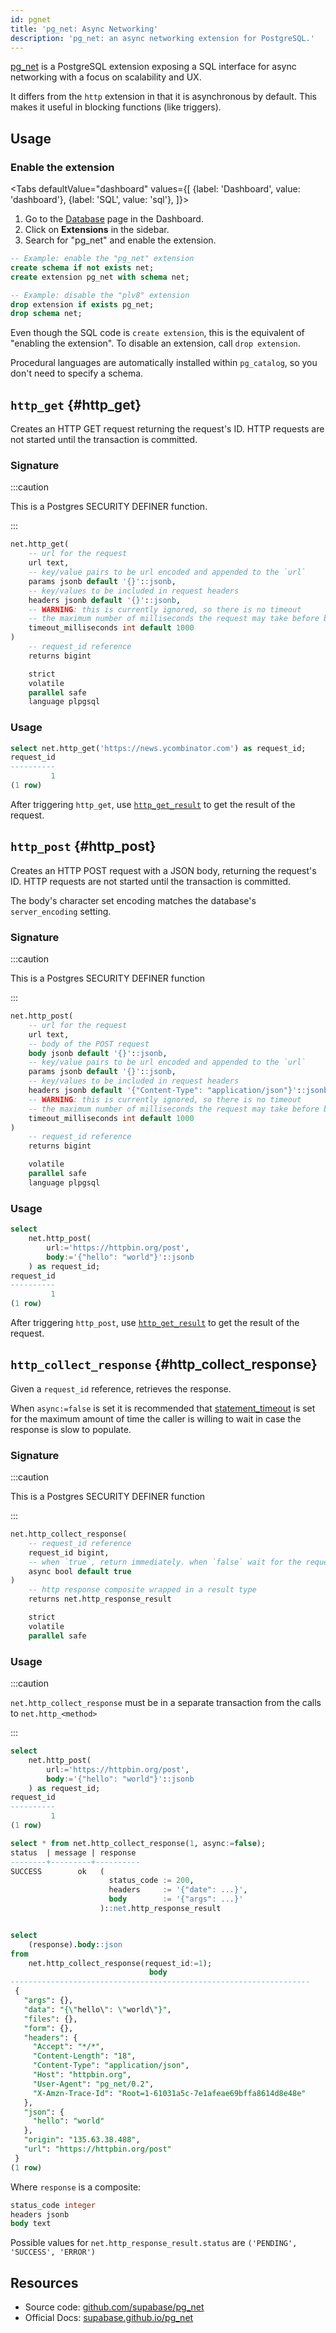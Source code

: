 ```yaml
---
id: pgnet
title: 'pg_net: Async Networking'
description: 'pg_net: an async networking extension for PostgreSQL.'
---
```



[pg_net](https://github.com/supabase/pg_net/) is a PostgreSQL extension exposing a SQL interface for async networking with a focus on scalability and UX.

It differs from the `http` extension in that it is asynchronous by default. This makes it useful in blocking functions (like triggers).

## Usage

### Enable the extension

<Tabs
  defaultValue="dashboard"
  values={[
    {label: 'Dashboard', value: 'dashboard'},
    {label: 'SQL', value: 'sql'},
  ]}>

<TabItem value="dashboard">

1. Go to the [Database](https://app.supabase.com/project/_/database/tables) page in the Dashboard.
2. Click on **Extensions** in the sidebar.
3. Search for "pg_net" and enable the extension.

</TabItem>
<TabItem value="sql">

```sql
-- Example: enable the "pg_net" extension
create schema if not exists net;
create extension pg_net with schema net;

-- Example: disable the "plv8" extension
drop extension if exists pg_net;
drop schema net;
```

Even though the SQL code is `create extension`, this is the equivalent of "enabling the extension".
To disable an extension, call `drop extension`.

Procedural languages are automatically installed within `pg_catalog`, so you don't need to specify a schema.

</TabItem>
</Tabs>

## `http_get` {#http_get}

Creates an HTTP GET request returning the request's ID. HTTP requests are not started until the transaction is committed.

### Signature

:::caution

This is a Postgres SECURITY DEFINER function.

:::

```sql
net.http_get(
    -- url for the request
    url text,
    -- key/value pairs to be url encoded and appended to the `url`
    params jsonb default '{}'::jsonb,
    -- key/values to be included in request headers
    headers jsonb default '{}'::jsonb,
    -- WARNING: this is currently ignored, so there is no timeout
    -- the maximum number of milliseconds the request may take before being cancelled
    timeout_milliseconds int default 1000
)
    -- request_id reference
    returns bigint

    strict
    volatile
    parallel safe
    language plpgsql
```

### Usage

```sql
select net.http_get('https://news.ycombinator.com') as request_id;
request_id
----------
         1
(1 row)
```

After triggering `http_get`, use [`http_get_result`](#http_get_result) to get the result of the request.

## `http_post` {#http_post}

Creates an HTTP POST request with a JSON body, returning the request's ID. HTTP requests are not started until the transaction is committed.

The body's character set encoding matches the database's `server_encoding` setting.

### Signature

:::caution

This is a Postgres SECURITY DEFINER function

:::

```sql
net.http_post(
    -- url for the request
    url text,
    -- body of the POST request
    body jsonb default '{}'::jsonb,
    -- key/value pairs to be url encoded and appended to the `url`
    params jsonb default '{}'::jsonb,
    -- key/values to be included in request headers
    headers jsonb default '{"Content-Type": "application/json"}'::jsonb,
    -- WARNING: this is currently ignored, so there is no timeout
    -- the maximum number of milliseconds the request may take before being cancelled
    timeout_milliseconds int default 1000
)
    -- request_id reference
    returns bigint

    volatile
    parallel safe
    language plpgsql
```

### Usage

```sql
select
    net.http_post(
        url:='https://httpbin.org/post',
        body:='{"hello": "world"}'::jsonb
    ) as request_id;
request_id
----------
         1
(1 row)
```

After triggering `http_post`, use [`http_get_result`](#http_get_result) to get the result of the request.

## `http_collect_response` {#http_collect_response}

Given a `request_id` reference, retrieves the response.

When `async:=false` is set it is recommended that [statement_timeout](https://www.postgresql.org/docs/13/runtime-config-client.html) is set for the maximum amount of time the caller is willing to wait in case the response is slow to populate.

### Signature

:::caution

This is a Postgres SECURITY DEFINER function

:::

```sql
net.http_collect_response(
    -- request_id reference
    request_id bigint,
    -- when `true`, return immediately. when `false` wait for the request to complete before returning
    async bool default true
)
    -- http response composite wrapped in a result type
    returns net.http_response_result

    strict
    volatile
    parallel safe
```

### Usage

:::caution

`net.http_collect_response` must be in a separate transaction from the calls to `net.http_<method>`

:::

```sql
select
    net.http_post(
        url:='https://httpbin.org/post',
        body:='{"hello": "world"}'::jsonb
    ) as request_id;
request_id
----------
         1
(1 row)

select * from net.http_collect_response(1, async:=false);
status  | message | response
--------+---------+----------
SUCCESS        ok   (
                      status_code := 200,
                      headers     := '{"date": ...}',
                      body        := '{"args": ...}'
                    )::net.http_response_result


select
    (response).body::json
from
    net.http_collect_response(request_id:=1);
                               body
-------------------------------------------------------------------
 {
   "args": {},
   "data": "{\"hello\": \"world\"}",
   "files": {},
   "form": {},
   "headers": {
     "Accept": "*/*",
     "Content-Length": "18",
     "Content-Type": "application/json",
     "Host": "httpbin.org",
     "User-Agent": "pg_net/0.2",
     "X-Amzn-Trace-Id": "Root=1-61031a5c-7e1afeae69bffa8614d8e48e"
   },
   "json": {
     "hello": "world"
   },
   "origin": "135.63.38.488",
   "url": "https://httpbin.org/post"
 }
(1 row)
```

Where `response` is a composite:

```sql
status_code integer
headers jsonb
body text
```

Possible values for `net.http_response_result.status` are `('PENDING', 'SUCCESS', 'ERROR')`

## Resources

- Source code: [github.com/supabase/pg_net](https://github.com/supabase/pg_net/)
- Official Docs: [supabase.github.io/pg_net](https://supabase.github.io/pg_net/)
